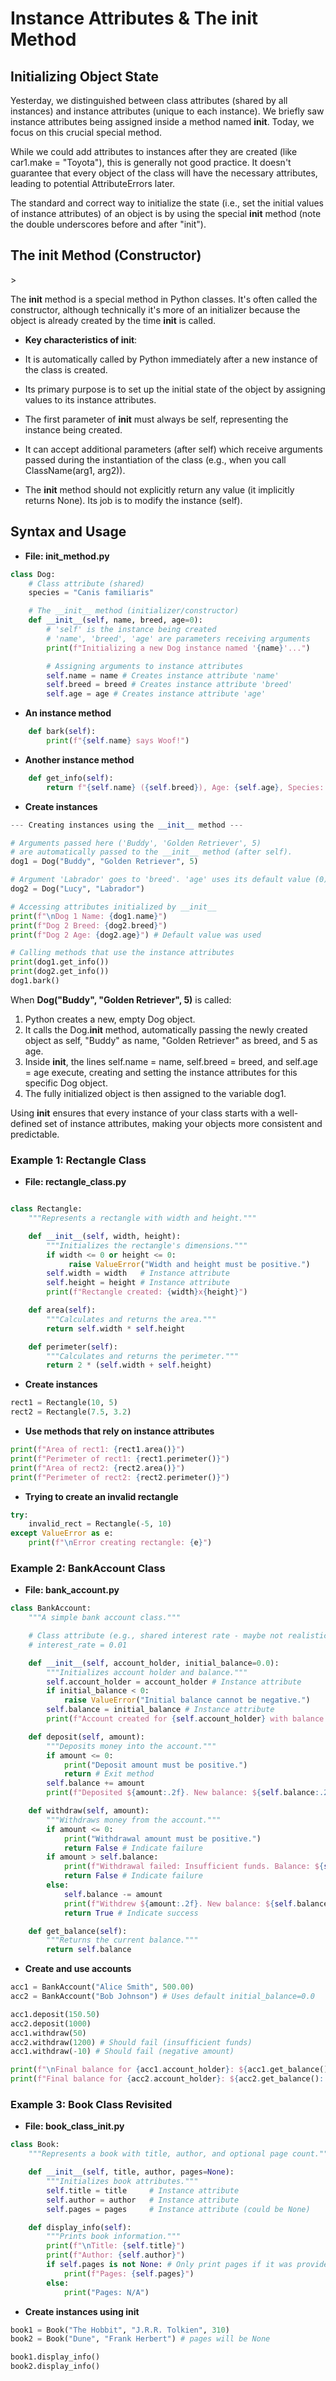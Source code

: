
# Instance Attributes & The __init__ Method

## Initializing Object State
<section id="initializing-object-state"></section>

Yesterday, we distinguished between class attributes (shared by all instances) and instance attributes (unique to each instance). We briefly saw instance attributes being assigned inside a method named __init__. Today, we focus on this crucial special method.

While we could add attributes to instances after they are created (like car1.make = "Toyota"), this is generally not good practice. It doesn't guarantee that every object of the class will have the necessary attributes, leading to potential AttributeErrors later.

The standard and correct way to initialize the state (i.e., set the initial values of instance attributes) of an object is by using the special **__init__** method (note the double underscores before and after "init").

## The __init__ Method (Constructor)
<section id="the-init-method-constructor"></section>>

The __init__ method is a special method in Python classes. It's often called the constructor, although technically it's more of an initializer because the object is already created by the time __init__ is called.

* **Key characteristics of __init__**:

*   It is automatically called by Python immediately after a new instance of the class is created.
*   Its primary purpose is to set up the initial state of the object by assigning values to its instance attributes.
*   The first parameter of __init__ must always be self, representing the instance being created.
*   It can accept additional parameters (after self) which receive arguments passed during the instantiation of the class (e.g., when you call ClassName(arg1, arg2)).
*   The __init__ method should not explicitly return any value (it implicitly returns None). Its job is to modify the instance (self).

## Syntax and Usage
<section id="syntax-and-usage"></section>


* **File: init_method.py**
```python
class Dog:
    # Class attribute (shared)
    species = "Canis familiaris"

    # The __init__ method (initializer/constructor)
    def __init__(self, name, breed, age=0):
        # 'self' is the instance being created
        # 'name', 'breed', 'age' are parameters receiving arguments
        print(f"Initializing a new Dog instance named '{name}'...")

        # Assigning arguments to instance attributes
        self.name = name # Creates instance attribute 'name'
        self.breed = breed # Creates instance attribute 'breed'
        self.age = age # Creates instance attribute 'age'
```
* **An instance method**
```python
    def bark(self):
        print(f"{self.name} says Woof!")
```
* **Another instance method**
```python
    def get_info(self):
        return f"{self.name} ({self.breed}), Age: {self.age}, Species: {self.species}"
```
* **Create instances**
```python
--- Creating instances using the __init__ method ---

# Arguments passed here ('Buddy', 'Golden Retriever', 5)
# are automatically passed to the __init__ method (after self).
dog1 = Dog("Buddy", "Golden Retriever", 5)

# Argument 'Labrador' goes to 'breed'. 'age' uses its default value (0).
dog2 = Dog("Lucy", "Labrador")

# Accessing attributes initialized by __init__
print(f"\nDog 1 Name: {dog1.name}")
print(f"Dog 2 Breed: {dog2.breed}")
print(f"Dog 2 Age: {dog2.age}") # Default value was used

# Calling methods that use the instance attributes
print(dog1.get_info())
print(dog2.get_info())
dog1.bark()
```

When **Dog("Buddy", "Golden Retriever", 5)** is called:

1.  Python creates a new, empty Dog object.
2.  It calls the Dog.__init__ method, automatically passing the newly created object as self, "Buddy" as name, "Golden Retriever" as breed, and 5 as age.
3.  Inside __init__, the lines self.name = name, self.breed = breed, and self.age = age execute, creating and setting the instance attributes for this specific Dog object.
4.  The fully initialized object is then assigned to the variable dog1.

Using __init__ ensures that every instance of your class starts with a well-defined set of instance attributes, making your objects more consistent and predictable.

### Example 1: **Rectangle** Class



* **File: rectangle_class.py**
```python

class Rectangle:
    """Represents a rectangle with width and height."""

    def __init__(self, width, height):
        """Initializes the rectangle's dimensions."""
        if width <= 0 or height <= 0:
             raise ValueError("Width and height must be positive.")
        self.width = width   # Instance attribute
        self.height = height # Instance attribute
        print(f"Rectangle created: {width}x{height}")

    def area(self):
        """Calculates and returns the area."""
        return self.width * self.height

    def perimeter(self):
        """Calculates and returns the perimeter."""
        return 2 * (self.width + self.height)
```
* **Create instances**
```python
rect1 = Rectangle(10, 5)
rect2 = Rectangle(7.5, 3.2)
```
* **Use methods that rely on instance attributes**
```python
print(f"Area of rect1: {rect1.area()}")
print(f"Perimeter of rect1: {rect1.perimeter()}")
print(f"Area of rect2: {rect2.area()}")
print(f"Perimeter of rect2: {rect2.perimeter()}")
```
* **Trying to create an invalid rectangle**
```python
try:
    invalid_rect = Rectangle(-5, 10)
except ValueError as e:
    print(f"\nError creating rectangle: {e}")
```

### Example 2: **BankAccount** Class


* **File: bank_account.py**
```python
class BankAccount:
    """A simple bank account class."""

    # Class attribute (e.g., shared interest rate - maybe not realistic!)
    # interest_rate = 0.01

    def __init__(self, account_holder, initial_balance=0.0):
        """Initializes account holder and balance."""
        self.account_holder = account_holder # Instance attribute
        if initial_balance < 0:
            raise ValueError("Initial balance cannot be negative.")
        self.balance = initial_balance # Instance attribute
        print(f"Account created for {self.account_holder} with balance ${self.balance:.2f}")

    def deposit(self, amount):
        """Deposits money into the account."""
        if amount <= 0:
            print("Deposit amount must be positive.")
            return # Exit method
        self.balance += amount
        print(f"Deposited ${amount:.2f}. New balance: ${self.balance:.2f}")

    def withdraw(self, amount):
        """Withdraws money from the account."""
        if amount <= 0:
            print("Withdrawal amount must be positive.")
            return False # Indicate failure
        if amount > self.balance:
            print(f"Withdrawal failed: Insufficient funds. Balance: ${self.balance:.2f}")
            return False # Indicate failure
        else:
            self.balance -= amount
            print(f"Withdrew ${amount:.2f}. New balance: ${self.balance:.2f}")
            return True # Indicate success

    def get_balance(self):
        """Returns the current balance."""
        return self.balance
```
* **Create and use accounts**
```python
acc1 = BankAccount("Alice Smith", 500.00)
acc2 = BankAccount("Bob Johnson") # Uses default initial_balance=0.0

acc1.deposit(150.50)
acc2.deposit(1000)
acc1.withdraw(50)
acc2.withdraw(1200) # Should fail (insufficient funds)
acc1.withdraw(-10) # Should fail (negative amount)

print(f"\nFinal balance for {acc1.account_holder}: ${acc1.get_balance():.2f}")
print(f"Final balance for {acc2.account_holder}: ${acc2.get_balance():.2f}")
```

### Example 3: **Book** Class Revisited

* **File: book_class_init.py**
```python
class Book:
    """Represents a book with title, author, and optional page count."""

    def __init__(self, title, author, pages=None):
        """Initializes book attributes."""
        self.title = title     # Instance attribute
        self.author = author   # Instance attribute
        self.pages = pages     # Instance attribute (could be None)

    def display_info(self):
        """Prints book information."""
        print(f"\nTitle: {self.title}")
        print(f"Author: {self.author}")
        if self.pages is not None: # Only print pages if it was provided
            print(f"Pages: {self.pages}")
        else:
            print("Pages: N/A")
```
* **Create instances using __init__**
```python
book1 = Book("The Hobbit", "J.R.R. Tolkien", 310)
book2 = Book("Dune", "Frank Herbert") # pages will be None

book1.display_info()
book2.display_info()
```


<section id="Quiz-time"></section>

<Quiz questions={pythonQuiz} />